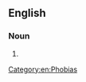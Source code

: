 ==English==

===Noun===
{{head|en|noun}}

# {{alternative capitalization of|Sinophobia|lang=en}}

[[Category:en:Phobias]]